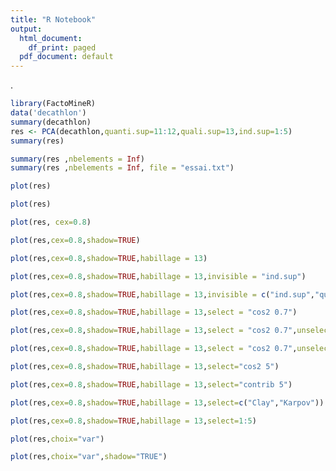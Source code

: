 ---
title: "R Notebook"
output:
  html_document:
    df_print: paged
  pdf_document: default
---

. 

```{r}
library(FactoMineR)
data('decathlon')
summary(decathlon)
res <- PCA(decathlon,quanti.sup=11:12,quali.sup=13,ind.sup=1:5)
summary(res)

```

```{r}
summary(res ,nbelements = Inf)
summary(res ,nbelements = Inf, file = "essai.txt")
```
```{r}
plot(res)
```

```{r}
plot(res)

```


```{r}
plot(res, cex=0.8)

```
```{r}
plot(res,cex=0.8,shadow=TRUE)
```
```{r}
plot(res,cex=0.8,shadow=TRUE,habillage = 13)

```
```{r}
plot(res,cex=0.8,shadow=TRUE,habillage = 13,invisible = "ind.sup")

```
```{r}
plot(res,cex=0.8,shadow=TRUE,habillage = 13,invisible = c("ind.sup","quali"))
```
```{r}
plot(res,cex=0.8,shadow=TRUE,habillage = 13,select = "cos2 0.7")
```
```{r}
plot(res,cex=0.8,shadow=TRUE,habillage = 13,select = "cos2 0.7",unselect = 0)
```

```{r}
plot(res,cex=0.8,shadow=TRUE,habillage = 13,select = "cos2 0.7",unselect = 1)
```


```{r}
plot(res,cex=0.8,shadow=TRUE,habillage = 13,select="cos2 5")
```

```{r}
plot(res,cex=0.8,shadow=TRUE,habillage = 13,select="contrib 5")
```
```{r}
plot(res,cex=0.8,shadow=TRUE,habillage = 13,select=c("Clay","Karpov"))
```

```{r}
plot(res,cex=0.8,shadow=TRUE,habillage = 13,select=1:5)
```

```{r}
plot(res,choix="var")
```

```{r}
plot(res,choix="var",shadow="TRUE")

```


